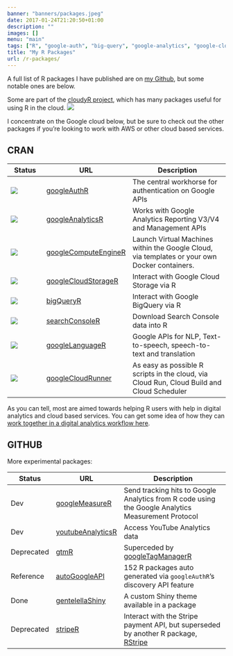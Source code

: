 ```yaml
---
banner: "banners/packages.jpeg"
date: 2017-01-24T21:20:50+01:00
description: ""
images: []
menu: "main"
tags: ["R", "google-auth", "big-query", "google-analytics", "google-cloud-storage", "google-compute-engine", "google-tag-manager", "search-console"]
title: "My R Packages"
url: /r-packages/
---
```


A full list of R packages I have published are on [my Github](https://github.com/MarkEdmondson1234), but some notable ones are below.

Some are part of the [cloudyR project](http://cloudyr.github.io/), which has many packages useful for using R in the cloud. ![](/images/cloudyr2.png) 

I concentrate on the Google cloud below, but be sure to check out the other packages if you're looking to work with AWS or other cloud based services. 

## CRAN

Status             | URL                      | Description
------------------ | ------------------------ | -----------------------------------------------------
[![](http://www.r-pkg.org/badges/version/googleAuthR)](http://cran.r-project.org/package=googleAuthR) |  [googleAuthR](http://code.markedmondson.me/googleAuthR/) | The central workhorse for authentication on Google APIs
[![](http://www.r-pkg.org/badges/version/googleAnalyticsR)](http://cran.r-project.org/package=googleAnalyticsR) | [googleAnalyticsR](https://code.markedmondson.me/googleAnalyticsR/) | Works with Google Analytics Reporting V3/V4 and Management APIs
[![](http://www.r-pkg.org/badges/version/googleComputeEngineR)](http://cran.r-project.org/package=googleComputeEngineR) | [googleComputeEngineR](https://cloudyr.github.io/googleComputeEngineR/) | Launch Virtual Machines within the Google Cloud, via templates or your own Docker containers. 
[![](http://www.r-pkg.org/badges/version/googleCloudStorageR)](http://cran.r-project.org/package=googleCloudStorageR) | [googleCloudStorageR](https://code.markedmondson.me/googleCloudStorageR/) | Interact with Google Cloud Storage via R
[![](http://www.r-pkg.org/badges/version/bigQueryR)](http://cran.r-project.org/package=bigQueryR) | [bigQueryR](https://code.markedmondson.me/bigQueryR/) | Interact with Google BigQuery via R
[![](http://www.r-pkg.org/badges/version/searchConsoleR)](http://cran.r-project.org/package=searchConsoleR) |  [searchConsoleR](https://code.markedmondson.me/searchConsoleR/) | Download Search Console data into R
[![](https://www.r-pkg.org/badges/version/googleLanguageR)](https://cran.r-project.org/package=googleLanguageR) | [googleLanguageR](https://code.markedmondson.me/googleLanguageR/) | Google APIs for NLP, Text-to-speech, speech-to-text and translation
![](http://www.r-pkg.org/badges/version/googleCloudRunner) | [googleCloudRunner](https://code.markedmondson.me/googleCloudRunner/) | As easy as possible R scripts in the cloud, via Cloud Run, Cloud Build and Cloud Scheduler

As you can tell, most are aimed towards helping R users with help in digital analytics and cloud based services.  You can get some idea of how they can [work together in a digital analytics workflow here](/digital-analytics-workflow-through-google-cloud/).


## GITHUB

More experimental packages:

Status             | URL                      | Description
------------------ | ------------------------ | -----------------------------------------------------
Dev | [googleMeasureR](https://github.com/MarkEdmondson1234/googleMeasureR) | Send tracking hits to Google Analytics from R code using the Google Analytics Measurement Protocol 
Dev | [youtubeAnalyticsR](https://github.com/MarkEdmondson1234/youtubeAnalyticsR) | Access YouTube Analytics data
Deprecated | [gtmR](https://github.com/MarkEdmondson1234/gtmR) | Superceded by [googleTagManagerR](https://github.com/IronistM/googleTagManageR)
Reference  | [autoGoogleAPI](https://github.com/MarkEdmondson1234/autoGoogleAPI) | 152 R packages auto generated via `googleAuthR`'s discovery API feature
Done | [gentelellaShiny](https://github.com/MarkEdmondson1234/gentelellaShiny) | A custom Shiny theme available in a package
Deprecated | [stripeR](https://github.com/MarkEdmondson1234/stripeR) | Interact with the Stripe payment API, but superseded by another R package, [RStripe](https://cran.r-project.org/web/packages/RStripe/index.html)


